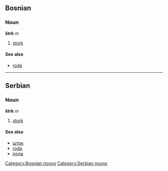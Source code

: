 ==Bosnian==
===Noun===
'''štrk''' ''m''
#[[stork]]
====See also====
*[[roda]]
[[Category:Bosnian nouns]]
----
==Serbian==
===Noun===
'''štrk''' ''m''
#[[stork]]
====See also====
*[[штрк]]
*[[roda]]
*[[рода]]
[[Category:Serbian nouns]]